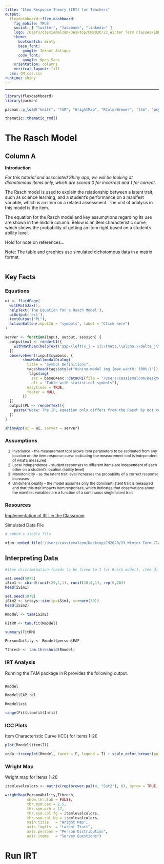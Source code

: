 ```yaml
---
title: "Item Response Theory (IRT) for Teachers"
output: 
  flexdashboard::flex_dashboard:
    fig_mobile: TRUE
    social: [ "twitter", "facebook", "linkedin" ]
    logo: /Users/cassiemalcom/Desktop/CM2020/23_Winter Term Classes/EDLD 640 DS Cap/IRT4Teachers/Images/IRT-logo.jpg
    theme:
      bootswatch: minty
      base_font:
        google: Inknut Antiqua
      code_font:
        google: Open Sans
    orientation: columns
    vertical_layout: fill
  css: CM_css.css
runtime: shiny
---
```

<style type="text/css">
  li {font-size: 12px;}
</style>
---

```r
library(flexdashboard)
library(pacman)

pacman::p_load("knitr", "TAM", "WrightMap", "RColorBrewer", "ltm", "psych", "flexdashboard", "leaflet", thematic, shiny, shinyalert, irtoys, xtable, tinytex, xfun, plotly, ShinyItemAnalysis, coda, mirt)

thematic::thematic_rmd()
```

# The Rasch Model

## Column A {style="black"}

**Introduction**

*For this tutorial and associated Shiny app, we will be looking at dichotomous items only, which are scored 0 for incorrect and 1 for correct.*

The Rasch model is used to explain the relationship between a latent trait, such as science learning, and a student's performance on a manifest variable, which is an item on a related assessment. The unit of analysis in this model is the item.

The equation for the Rasch model and key assumptions regarding its use are shown in the middle column. Below is an item characteristic curve, which shows the probability of getting an item right based on a student's ability level.

Hold for note on references...

Note: The table and graphics use simulated dichotomous data in a matrix format.

```r

```

## Key Facts

### Equations

```r
ui <- fluidPage(
  withMathJax(),
  helpText('The Equation for a Rasch Model'),
  uiOutput('ex1'),
  textOutput("PL"),
  actionButton(inputId = "symbols", label = "Click here")
)

server <- function(input, output, session) {
  output$ex1 <- renderUI({
    withMathJax(helpText('$$p\\left(x_j = 1|\\theta,\\alpha,\\delta_j\\right) = \\frac{e^{(\\theta-\\delta_j)}}{1 + e^{(\\theta-\\delta_j)}}$$'))
  })
  observeEvent(input$symbols, {
        showModal(modalDialog(
          title = "Symbol Definitions",
          tags$head(tags$style("#shiny-modal img {max-width: 100%;}")),
           tags$img(
            src = base64enc::dataURI(file = "/Users/cassiemalcom/Desktop/CM2020/23_Winter Term Classes/EDLD 640 DS Cap/IRT4Teachers/Images/2023-02-28_14-10-27.jpg", mime = "image/jpeg"),
            alt = "Table with statistical symbols"),
          easyClose = TRUE,
          footer = NULL
        ))
  })
  output$PL <- renderText({
    paste("Note: The IPL equation only differs from the Rasch by not constraining item discrimination (α) to 1.")
  })
}

shinyApp(ui = ui, server = server)
```

### Assumptions

1. Invariance - the measurement tool allows item parameters to be estimated from any location on the item response curve indicating the measurement tool is independent of what's measured
2. Local independence - student responses to different items are independent of each other on a student's location (ability level)
3. Monotonicity - as the latent trait level increases the probability of a correct response increases
4. Unidimensionality - the model assumes only the dominant latent trait is measured and that this trait impacts item responses, which indicates that observations about the manifest variables are a function of a continuous single latent trait

### Resources

[Implementation of IRT in the Classroom](https://www.researchgate.net/publication/333399406_Determining_Test_Length_Precision_for_Economics_Testing_The_Implementation_of_IRT_Model_for_Classroom_Assessment)

Simulated Data File

```r
# embed a single file

xfun::embed_file('/Users/cassiemalcom/Desktop/CM2020/23_Winter Term Classes/EDLD 640 DS Cap/IRT4Teachers/Data/irtSIM.csv')
```

## Interpreting Data {.tabset data-width="650"}

```r
#item discrimination (needs to be fixed to 1 for Rasch model), item difficulty, and number of items

set.seed(5878)
iSim1 <- cbind(runif(20,1,1), runif(20,0,1), rep(0,20))
head(iSim1)
```

```r
set.seed(5878)
iSim2 <- irtoys::sim(ip=iSim1, x=rnorm(30))
head(iSim2)
```

```r
Rmodel <- tam(iSim2)
```

```r
FitRM <- tam.fit(Rmodel)

summary(FitRM)
```

```r
PersonAbility <- Rmodel$person$EAP
```

```r
Tthresh <- tam.threshold(Rmodel)
```

### IRT Analysis

Running the TAM package in R provides the following output.

```r

```


```r
Rmodel

Rmodel$EAP.rel

Rmodel$xsi

range(Fit$itemfit$Infit)
```

### ICC Plots

Item Characteristic Curve (ICC) for Items 1-20

```r
plot(Rmodel$item$I1)
```

```r
coda::traceplot(Rmodel, facet = F, legend = T) + scale_color_brewer(palette = "Set3")
```


### Wright Map

Wright map for Items 1-20

```r
itemlevelcolors <- matrix(rep(brewer.pal(4, "Set2"), 8), byrow = TRUE, ncol = 4)

wrightMap(PersonAbility,Tthresh,
          show.thr.lab = FALSE,
          thr.sym.cex = 2.5,
          thr.sym.pch = 17,
          thr.sym.col.fg = itemlevelcolors,
          thr.sym.col.bg = itemlevelcolors,
          main.title   = "Wright Map",
          axis.logits  = "Latent Trait",
          axis.persons = "Person Distribution",
          axis.items   = "Survey Questions")
```

# Run IRT
